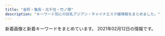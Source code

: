 ```yaml
---
title: "金町・亀有・北千住・竹ノ塚"
description: "キーワード別にの巨乳アジアン・チャイナエステ嬢情報をまとめました。"
---
```


新着画像と新着キーワードをまとめています。
2021年02月12日の情報です。

<DmmAffiliateIns />
<KeywordTable
  shops={
    [
    {
        "keywords": {},
        "url": "http://kenkounoie-umejima.este88.com/",
        "name": "\u5065\u5eb7\u306e\u5bb6",
        "img_links": [
            "http://kenkounoie-umejima.este88.com/i/sp02.jpg",
            "http://kenkounoie-umejima.este88.com/images/img3.jpg",
            "http://kenkounoie-umejima.este88.com/gals/ai1.jpg",
            "http://kenkounoie-umejima.este88.com/gals/mimi1.jpg",
            "http://kenkounoie-umejima.este88.com/gals/emi1.jpg",
            "http://kenkounoie-umejima.este88.com/images/acc4.jpg",
            "http://kenkounoie-umejima.este88.com/images/img4.jpg",
            "http://kenkounoie-umejima.este88.com/images/acc5.jpg",
            "http://kenkounoie-umejima.este88.com/images/acc2.jpg",
            "http://kenkounoie-umejima.este88.com/gals/rika1.jpg",
            "http://kenkounoie-umejima.este88.com/images/img2.jpg",
            "http://kenkounoie-umejima.este88.com/images/qr.jpg",
            "http://kenkounoie-umejima.este88.com/images/img1.jpg",
            "http://kenkounoie-umejima.este88.com/images/info.png",
            "http://kenkounoie-umejima.este88.com/images/acc1.jpg",
            "http://kenkounoie-umejima.este88.com/gals/akane1.jpg",
            "http://kenkounoie-umejima.este88.com/gals/kiki1.jpg",
            "http://kenkounoie-umejima.este88.com/images/acc3.jpg",
            "http://kenkounoie-umejima.este88.com/gals/risa1.jpg"
        ],
        "station": "\u6885\u5cf6\u99c5"
    },
    {
        "name": "\u604b\u4eba\u697d\u5712",
        "keywords": {
            "87": 2,
            "E": 2,
            "D": 3,
            "89": 1,
            "86": 2
        },
        "station": "JR\u4e80\u6709\u99c5\u5357\u53e3",
        "url": "http://koi.rankuens.com/",
        "img_links": [
            "http://koi.rankuens.com/css/left.jpg",
            "http://koi.rankuens.com/css/nav/nav01.jpg",
            "http://koi.rankuens.com/css/staff/staff09.jpg",
            "http://koi.rankuens.com/css/nav/nav05.jpg",
            "http://koi.rankuens.com/css/top-001.jpg",
            "http://koi.rankuens.com/css/nav/nav03.jpg",
            "http://koi.rankuens.com/css/nav/nav06.jpg",
            "http://koi.rankuens.com/css/staff/staff0005-b.jpg",
            "http://koi.rankuens.com/css/staff/staff10.jpg",
            "http://koi.rankuens.com/css/nav/nav04.jpg",
            "http://koi.rankuens.com/css/top005.jpg",
            "http://koi.rankuens.com/css/staff/staff08.jpg",
            "http://koi.rankuens.com/css/right.jpg",
            "http://koi.rankuens.com/css/top004.jpg",
            "http://koi.rankuens.com/css/head03.jpg",
            "http://koi.rankuens.com/css/staff/staff0005.jpg",
            "http://koi.rankuens.com/css/nav/nav02.jpg",
            "http://koi.rankuens.com/css/staff/staff0006.jpg"
        ]
    },
    {
        "keywords": {
            "D": 20,
            "86": 32,
            "C": 2
        },
        "url": "http://massage-esthe.red/",
        "img_links": [
            "http://massage-esthe.red/images/an_3_01.jpg",
            "http://massage-esthe.red/images/slider/slide1.png",
            "http://massage-esthe.red/images/staff_images/sta4.jpg",
            "http://massage-esthe.red/images/r4.jpg",
            "http://massage-esthe.red/images/an_4_02.jpg",
            "http://massage-esthe.red/images/fbb.jpg",
            "http://massage-esthe.red/images/an_6_01.jpg",
            "http://massage-esthe.red/images/line.jpg",
            "http://massage-esthe.red/images/staff_images/st4.jpg",
            "http://massage-esthe.red/images/staff_images/sta6.jpg",
            "http://massage-esthe.red/images/slider/slide2s.png",
            "http://massage-esthe.red/images/an_6_02.jpg",
            "http://massage-esthe.red/images/slider/slide4s.png",
            "http://massage-esthe.red/images/staff_images/st2.jpg",
            "http://massage-esthe.red/images/slider/slide5.png",
            "http://massage-esthe.red/images/r5.jpg",
            "http://massage-esthe.red/images/staff_images/sl.png",
            "http://massage-esthe.red/images/staff_images/sta7.jpg",
            "http://massage-esthe.red/images/staff_images/sta3.jpg",
            "http://massage-esthe.red/images/staff_images/sta2.jpg",
            "http://massage-esthe.red/images/slider/slide3s.png",
            "http://massage-esthe.red/images/an_4_01.jpg",
            "http://massage-esthe.red/images/staff_images/st6.jpg",
            "http://massage-esthe.red/images/staff_images/sta9.jpg",
            "http://massage-esthe.red/images/slider/slide1s.png",
            "http://massage-esthe.red/images/slider/slide5s.png",
            "http://massage-esthe.red/images/an_1_02.jpg",
            "http://massage-esthe.red/images/slider/slide3.png",
            "http://massage-esthe.red/images/slider/slide4.png",
            "http://massage-esthe.red/images/staff_images/st3.jpg",
            "http://massage-esthe.red/images/staff_images/st7.jpg",
            "http://massage-esthe.red/images/an_1_01.jpg",
            "http://massage-esthe.red/images/r7.jpg",
            "http://massage-esthe.red/images/an_5_02.jpg",
            "http://massage-esthe.red/images/line1.jpg",
            "http://massage-esthe.red/images/r3.jpg",
            "http://massage-esthe.red/images/staff_images/st1.jpg",
            "http://massage-esthe.red/images/e.jpg",
            "http://massage-esthe.red/images/index-2.jpg",
            "http://massage-esthe.red/images/r6.jpg",
            "http://massage-esthe.red/images/staff_images/st5.jpg",
            "http://massage-esthe.red/images/staff_images/st9.jpg",
            "http://massage-esthe.red/images/r2.jpg",
            "http://massage-esthe.red/images/an_2_02.jpg",
            "http://massage-esthe.red/images/qr.jpg",
            "http://massage-esthe.red/images/staff_images/sta5.jpg",
            "http://massage-esthe.red/images/index-1.jpg",
            "http://massage-esthe.red/images/an_2_01.jpg",
            "http://massage-esthe.red/images/no.png",
            "http://massage-esthe.red/images/an_3_02.jpg",
            "http://massage-esthe.red/images/staff_images/sta1.jpg",
            "http://massage-esthe.red/images/slider/slide2.png",
            "http://massage-esthe.red/images/an_5_01.jpg"
        ],
        "station": "JR\u4e80\u6709\u99c5\u5317\u53e3",
        "name": "BODY RESORT"
    },
    {
        "img_links": [
            "http://iris.este.work/head.jpg",
            "http://iris.este.work/sys2.jpg",
            "http://iris.este.work/2/uploadimg/1610606666.jpg",
            "http://iris.este.work/2/uploadimg/1597642441.jpeg",
            "http://iris.este.work/2/uploadimg/1597806778.jpg",
            "http://iris.este.work/2/uploadimg/1587527299.jpg",
            "http://iris.este.work/sys1.jpg",
            "http://iris.este.work/2/uploadimg/1610606533.jpg",
            "http://iris.este.work/int1.png",
            "http://iris.este.work/news.jpg",
            "http://iris.este.work/s1.png",
            "http://iris.este.work/staff_t.jpg",
            "http://iris.este.work/2/uploadimg/1587527512.jpg",
            "http://iris.este.work/2/uploadimg/1591787978.jpg",
            "http://iris.este.work/2/uploadimg/1607661251.jpg",
            "http://iris.este.work/2/uploadimg/1604372331.jpg"
        ],
        "name": "IRIS \uff5e\u30a2\u30a4\u30ea\u30b9\uff5e",
        "url": "http://iris.este.work/",
        "station": "JR\u5317\u5343\u4f4f\u99c5\u6771\u53e3",
        "keywords": {
            "90": 1,
            "85": 3,
            "E": 2,
            "83": 1,
            "C": 1,
            "87": 1,
            "D": 4,
            "86": 3
        }
    },
    {
        "keywords": {
            "C": 12
        },
        "img_links": [
            "http://takamaru.xyz/static/picture/baner.jpg",
            "http://takamaru.xyz/static/picture/tite-staff1.jpg",
            "http://takamaru.xyz/static/picture/photo02.jpg",
            "http://takamaru.xyz/static/picture/baner2.jpg",
            "http://takamaru.xyz/uploads/201219/1-201219155A2393.jpg",
            "http://takamaru.xyz/static/picture/news-tit.png",
            "http://takamaru.xyz/uploads/200717/1-200GFZ05BS.jpg",
            "http://takamaru.xyz/static/picture/mobile.png",
            "http://takamaru.xyz/uploads/201007/1-20100G45100148.jpg",
            "http://takamaru.xyz/static/picture/top.jpg",
            "http://takamaru.xyz/static/picture/photo03.jpg",
            "http://takamaru.xyz/static/picture/photo04.jpg",
            "http://takamaru.xyz/uploads/201009/1-201009125049594.jpg",
            "http://takamaru.xyz/static/picture/top2.png",
            "http://takamaru.xyz/static/picture/news-tit1.jpg",
            "http://takamaru.xyz/uploads/201203/1-201203134202395.jpg",
            "http://takamaru.xyz/uploads/200717/1-200GFUI0L0.jpg",
            "http://takamaru.xyz/static/picture/photo01.jpg",
            "http://takamaru.xyz/static/picture/tite-staff.jpg"
        ],
        "url": "http://takamaru.xyz/",
        "name": "\u30b9\u30a4\u30fc\u30c8\u30cf\u30fc\u30c8",
        "station": "JR\u91d1\u753a\u99c5\u5317\u53e3"
    },
    {
        "station": "\u7dbe\u702c\u99c5\u6771\u53e3",
        "name": "\u82b1\u306e\u604b",
        "keywords": {
            "86": 455,
            "87": 245,
            "D": 700,
            "83": 280,
            "88": 70,
            "C": 601,
            "82": 105,
            "E": 210,
            "85": 315
        },
        "img_links": [
            "http://bananokoi.ies.bz/photos/sites/53/2020/03/2020031706295336.jpg",
            "http://bananokoi.ies.bz/photos/sites/53/2020/06/2020063005375274.jpg",
            "http://bananokoi.ies.bz/photos/sites/53/2020/02/2020021601411955.jpg",
            "http://bananokoi.ies.bz/photos/sites/53/2020/01/2020011802175533.jpg",
            "http://bananokoi.ies.bz/images/end.jpg",
            "http://bananokoi.ies.bz/photos/sites/53/2019/08/2019082409223122.jpg",
            "http://bananokoi.ies.bz/photos/sites/53/2019/11/2019112805050353.jpg",
            "http://bananokoi.ies.bz/images/news_bj1.png",
            "http://bananokoi.ies.bz/photos/sites/53/2021/01/2021011905294561.jpg",
            "http://bananokoi.ies.bz/photos/sites/53/2019/10/2019100807095912.jpg",
            "http://bananokoi.ies.bz/photos/sites/53/2020/12/2020121503311780.jpg",
            "http://bananokoi.ies.bz/photos/sites/53/2020/08/202008300527126.jpg",
            "http://bananokoi.ies.bz/photos/sites/53/2020/02/202002210532112.jpg",
            "http://bananokoi.ies.bz/photos/sites/53/2020/02/2020020108400986.jpg",
            "http://bananokoi.ies.bz/images/s3.jpg",
            "http://bananokoi.ies.bz/photos/sites/53/2020/01/2020010303301377.jpg",
            "http://bananokoi.ies.bz/photos/sites/53/2020/01/2020012905580453.jpg",
            "http://bananokoi.ies.bz/photos/sites/53/2020/12/2020122306264975.jpg",
            "http://bananokoi.ies.bz/photos/sites/53/2020/11/2020111505532746.jpg",
            "http://bananokoi.ies.bz/photos/sites/53/2019/12/2019120604141324.jpg",
            "http://bananokoi.a6.reraku.work/upload/sites/53/2021/02/2021020705035989.jpg",
            "http://bananokoi.ies.bz/photos/sites/53/2019/11/201911280504516.jpg",
            "http://bananokoi.ies.bz/photos/sites/53/2020/06/2020061703534053.jpg",
            "http://bananokoi.ies.bz/photos/sites/53/2020/01/2020010303302126.jpg",
            "http://bananokoi.ies.bz/photos/sites/53/2021/02/2021020705035989.jpg",
            "http://bananokoi.ies.bz/photos/sites/53/2020/03/2020032705040960.jpg",
            "http://bananokoi.ies.bz/photos/sites/53/2019/08/2019082205504462.jpg",
            "http://bananokoi.ies.bz/photos/sites/53/2020/02/2020020204205679.jpg",
            "http://bananokoi.ies.bz/photos/sites/53/2019/11/2019112509562424.jpg",
            "http://bananokoi.ies.bz/photos/sites/53/2019/09/2019093008164995.jpg",
            "http://bananokoi.ies.bz/photos/sites/53/2020/02/2020022204462823.jpg",
            "http://bananokoi.ies.bz/photos/sites/53/2020/11/2020110503264562.jpg",
            "http://bananokoi.ies.bz/photos/sites/53/2020/11/202011280901218.jpg",
            "http://bananokoi.ies.bz/photos/sites/53/2021/01/2021010706341642.jpg",
            "http://bananokoi.ies.bz/photos/sites/53/2020/10/2020101906190427.jpg",
            "http://bananokoi.ies.bz/photos/sites/53/2021/01/2021010905422788.jpg",
            "http://bananokoi.ies.bz/photos/sites/53/2020/07/2020072004552537.jpg",
            "http://bananokoi.ies.bz/photos/sites/53/2020/12/2020121106361635.jpg",
            "http://bananokoi.ies.bz/photos/sites/53/2020/11/2020110807293666.jpg",
            "http://bananokoi.ies.bz/photos/sites/53/2020/08/2020081801004276.jpg",
            "http://bananokoi.ies.bz/photos/sites/53/2019/12/2019120604135958.jpg",
            "http://bananokoi.ies.bz/photos/sites/53/2020/02/2020021601411832.jpg",
            "http://bananokoi.ies.bz/photos/sites/53/2020/10/2020101705493891.jpg",
            "http://bananokoi.ies.bz/photos/sites/53/2021/01/2021011602200137.jpg",
            "http://bananokoi.ies.bz/photos/sites/53/2019/11/2019111506470991.jpg",
            "http://bananokoi.ies.bz/photos/sites/53/2019/10/2019100807095937.jpg",
            "http://bananokoi.ies.bz/photos/sites/53/2019/09/2019091001154919.jpg",
            "http://bananokoi.ies.bz/images/s_staff.png",
            "http://bananokoi.ies.bz/photos/sites/53/2020/03/2020031706294445.jpg",
            "http://bananokoi.ies.bz/images/s_news.png",
            "http://bananokoi.ies.bz/images/top.jpg",
            "http://bananokoi.ies.bz/photos/sites/53/2019/11/2019112509563092.jpg",
            "http://bananokoi.ies.bz/photos/sites/53/2019/10/201910100356119.jpg",
            "http://bananokoi.ies.bz/images/news_bj3.png",
            "http://bananokoi.ies.bz/images/mobile.jpg",
            "http://bananokoi.ies.bz/photos/sites/53/2020/01/2020010804073793.jpg",
            "http://bananokoi.ies.bz/photos/sites/53/2020/01/2020012905575764.jpg",
            "http://bananokoi.ies.bz/photos/sites/53/2020/12/2020120601271370.jpg",
            "http://bananokoi.ies.bz/photos/sites/53/2020/02/2020020108400481.jpg",
            "http://bananokoi.ies.bz/photos/sites/53/2019/08/2019082408250582.jpg",
            "http://bananokoi.ies.bz/photos/sites/53/2020/01/2020011802175754.jpg",
            "http://bananokoi.ies.bz/photos/sites/53/2020/01/2020010804074123.jpg",
            "http://bananokoi.ies.bz/photos/sites/53/2019/10/2019101907391084.jpg",
            "http://bananokoi.ies.bz/photos/sites/53/2019/09/2019093008164370.jpg",
            "http://bananokoi.ies.bz/photos/sites/53/2019/11/2019112805045756.jpg",
            "http://bananokoi.ies.bz/photos/sites/53/2019/12/2019120604140617.jpg",
            "http://bananokoi.ies.bz/photos/sites/53/2020/09/2020091405284352.jpg"
        ],
        "url": "http://bananokoi.ies.bz/"
    },
    {
        "url": "http://kungangm.jimdo.com/",
        "img_links": [
            "https://image.jimcdn.com/app/cms/image/transf/none/path/s491738307dab8ed0/image/i5806f8c0fbbca598/version/1417614009/image.jpg",
            "https://image.jimcdn.com/app/cms/image/transf/dimension=1080x1024:format=jpg/path/s491738307dab8ed0/image/i0ab0a1b77accb1c7/version/1613112147/image.jpg",
            "https://image.jimcdn.com/app/cms/image/transf/dimension=1080x1024:format=jpg/path/s491738307dab8ed0/image/ie54739bfe4411825/version/1611138624/image.jpg",
            "https://image.jimcdn.com/app/cms/image/transf/none/path/s491738307dab8ed0/image/iba7a970dbc047ea1/version/1613136060/image.jpg"
        ],
        "keywords": {},
        "station": "\u5800\u5207\u83d6\u84b2\u5712\u99c5",
        "name": "\u541b\u5b89"
    },
    {
        "keywords": {
            "87": 44,
            "G": 22,
            "85": 22,
            "88": 66,
            "89": 44,
            "83": 22,
            "F": 22,
            "E": 88,
            "92": 22,
            "86": 44,
            "H": 22,
            "D": 116
        },
        "url": "https://bright.xyz.mn/",
        "img_links": [
            "https://bright.xyz.mn/photos/sites/10/2020/02/2020022201512493.jpg",
            "https://bright.xyz.mn/photos/sites/10/2020/11/2020112603202174.jpg",
            "https://bright.xyz.mn/images/top.png",
            "https://bright.xyz.mn/photos/sites/10/2020/11/2020110507362248.jpg",
            "https://bright.xyz.mn/photos/sites/10/2020/07/202007261153576.jpg",
            "https://bright.xyz.mn/images/staff_bj3.jpg",
            "https://bright.xyz.mn/images/2.jpg",
            "https://bright.xyz.mn/photos/sites/10/2021/02/2021020306534154.jpg",
            "https://bright.xyz.mn/photos/sites/10/2021/02/2021020809400871.jpg",
            "https://bright.xyz.mn/images/s_pick.png",
            "https://bright.xyz.mn/images/news_bj3.jpg",
            "https://bright.xyz.mn/images/mobile.jpg",
            "https://bright.xyz.mn/photos/sites/10/2020/11/2020112603202074-308x411.jpg",
            "https://bright.xyz.mn/photos/sites/10/2020/08/2020081003373252.jpg",
            "https://bright.xyz.mn/photos/sites/10/2020/02/2020022201512671.jpg",
            "https://bright.xyz.mn/photos/sites/10/2020/11/2020111606393626.jpg",
            "https://bright.xyz.mn/photos/sites/10/2021/02/2021020306534154-308x411.jpg",
            "https://bright.xyz.mn/images/s_news.jpg",
            "https://bright.xyz.mn/images/line.png",
            "https://bright.xyz.mn/images/1.jpg",
            "https://bright.xyz.mn/photos/sites/10/2020/07/2020072612030016.jpg",
            "https://bright.xyz.mn/photos/sites/10/2020/07/2020072611535558.jpg",
            "https://bright.xyz.mn/photos/sites/10/2020/11/2020112603202074.jpg",
            "https://bright.xyz.mn/images/end.png",
            "https://bright.xyz.mn/photos/sites/10/2020/02/2020022201512635.jpg",
            "https://bright.xyz.mn/photos/sites/10/2020/08/2020081003373131.jpg",
            "https://bright.xyz.mn/images/new.jpg",
            "https://bright.xyz.mn/photos/sites/10/2020/10/2020100804253425.jpg",
            "https://bright.xyz.mn/photos/sites/10/2020/08/2020081003373131-308x411.jpg",
            "https://bright.xyz.mn/images/s_link.jpg",
            "https://bright.xyz.mn/images/s_face.jpg",
            "https://bright.xyz.mn/images/s_therapist.jpg"
        ],
        "name": "Plaisir\u30fb\u30d7\u30ec\u30b8\u30fc\u30eb",
        "station": "JR\u4e80\u6709\u99c5\u5357\u53e3"
    },
    {
        "url": "http://lucky.weblog.tc/",
        "station": "\u7dbe\u702c\u99c5\u6771\u53e3",
        "keywords": {
            "89": 2,
            "90": 5,
            "92": 3,
            "84": 4,
            "83": 4,
            "C": 8,
            "86": 2,
            "D": 4,
            "87": 4
        },
        "name": "LUCKY",
        "img_links": [
            "http://lucky.weblog.tc/2/uploadimg/1610781080.jpeg",
            "http://lucky.weblog.tc/2/uploadimg/1591253175.jpg",
            "http://lucky.weblog.tc/icon2.png",
            "http://lucky.weblog.tc/2/uploadimg/1600148455.jpeg",
            "http://lucky.weblog.tc/2/uploadimg/1591252992.jpg",
            "http://lucky.weblog.tc/2/uploadimg/1591886701.jpg",
            "http://lucky.weblog.tc/2/uploadimg/1597854926.jpeg",
            "http://lucky.weblog.tc/2/uploadimg/1613027456.jpeg",
            "http://lucky.weblog.tc/2/uploadimg/1591253020.jpg",
            "http://lucky.weblog.tc/2/uploadimg/1591886646.jpg",
            "http://lucky.weblog.tc/loader.png"
        ]
    },
    {
        "keywords": {},
        "name": "heart Peace \uff5e\u30cf\u30fc\u30c8\u30d4\u30fc\u30b9\uff5e",
        "station": "\u7dbe\u702c\u99c5",
        "url": "https://heart-peace.business.site/",
        "img_links": []
    },
    {
        "name": "Lux\u30fb\u30e9\u30c3\u30af\u30b9",
        "url": "https://lux.abnavi.info/",
        "img_links": [
            "https://lux.abnavi.info/photos/sites/13/2020/12/2020121219412237.jpg",
            "https://lux.abnavi.info/images/s_staff.png",
            "https://lux.abnavi.info/images/nbj1.png",
            "https://lux.abnavi.info/photos/sites/13/2020/12/2020121219411715.jpg",
            "https://lux.abnavi.info/images/nbj3.jpg",
            "https://lux.abnavi.info/photos/sites/13/2020/12/2020121219411956.jpg",
            "https://lux.abnavi.info/images/room4.jpg",
            "https://lux.abnavi.info/images/s_pick.jpg",
            "https://lux.abnavi.info/images/mobile.png",
            "https://lux.abnavi.info/images/s_news.png",
            "https://lux.abnavi.info/photos/sites/13/2020/12/2020121219412144.jpg",
            "http://komajo2.a1.ies.bz/upload/sites/13/2020/12/2020121219411983.jpg",
            "https://lux.abnavi.info/images/s_link.png",
            "https://lux.abnavi.info/images/acc5.jpg",
            "https://lux.abnavi.info/images/room1.jpg",
            "http://komajo2.a1.ies.bz/upload/sites/13/2021/02/2021020819130189.jpg",
            "https://lux.abnavi.info/images/acc6.jpg",
            "https://lux.abnavi.info/photos/sites/13/2020/12/2020121219411983.jpg",
            "https://lux.abnavi.info/images/info.jpg",
            "https://lux.abnavi.info/images/acc2.jpg",
            "https://lux.abnavi.info/images/top.png",
            "https://lux.abnavi.info/images/acc1.jpg",
            "https://lux.abnavi.info/images/room2.jpg",
            "https://lux.abnavi.info/images/acc3.jpg",
            "https://lux.abnavi.info/images/acc4.jpg",
            "https://lux.abnavi.info/images/room3.jpg",
            "https://lux.abnavi.info/photos/sites/13/2021/02/2021020819130189.jpg",
            "http://komajo2.a1.ies.bz/upload/sites/13/2020/12/2020121219412237.jpg"
        ],
        "station": "JR\u4e80\u6709\u99c5\u5357\u53e3",
        "keywords": {
            "C": 14,
            "87": 1,
            "E": 2,
            "D": 3,
            "85": 2,
            "G": 1,
            "88": 2,
            "84": 1
        }
    },
    {
        "keywords": {},
        "name": "\u5fc3",
        "url": "http://sumirety.xyz/",
        "station": "\u6885\u5cf6\u99c5",
        "img_links": []
    },
    {
        "station": "\u7af9\u30ce\u585a\u99c5\u897f\u53e3",
        "keywords": {
            "86": 1,
            "C": 9,
            "88": 1,
            "D": 3
        },
        "url": "http://bientid.xyz/",
        "name": "\u521d\u604b",
        "img_links": [
            "http://bientid.xyz/webstyle/sp_ico04.png",
            "http://bientid.xyz/uploads/210203/1-21020315120VF.jpg",
            "http://bientid.xyz/uploads/allimg/200513/1-2005131R509.jpg",
            "http://bientid.xyz/uploads/allimg/210126/1-210126150H2237.jpg",
            "http://bientid.xyz/webstyle/end.png",
            "http://bientid.xyz/webstyle/sp_ico03.png",
            "http://bientid.xyz/uploads/210126/1-210126150T3c8.jpg",
            "http://bientid.xyz/webstyle/sp_header.png",
            "http://bientid.xyz/webstyle/sp_ico06.png",
            "http://bientid.xyz/uploads/allimg/210126/1-210126140942300.png",
            "http://bientid.xyz/uploads/allimg/210126/1-210126150A4T4.jpg",
            "http://bientid.xyz/uploads/allimg/210126/1-210126150FEB.jpg",
            "http://bientid.xyz/webstyle/sp_ico01.png",
            "http://bientid.xyz/uploads/allimg/210126/1-210126150KC30.jpg",
            "http://bientid.xyz/uploads/allimg/210104/1-210104143G2.jpg",
            "http://bientid.xyz/webstyle/sp_ico02.png",
            "http://bientid.xyz/uploads/allimg/200704/1-200F41K637.jpg",
            "http://bientid.xyz/webstyle/info.jpg",
            "http://bientid.xyz/webstyle/sp_ico05.png",
            "http://bientid.xyz/uploads/210203/1-210203151151H2.jpg",
            "http://bientid.xyz/uploads/210203/1-210203151134C5.jpg"
        ]
    },
    {
        "station": "JR\u91d1\u753a\u99c5\u5317\u53e3",
        "name": "Spring \uff5e\u30b9\u30d7\u30ea\u30f3\u30b0\uff5e",
        "img_links": [
            "http://spring.est888.com/css/staff/staff13.png",
            "http://spring.est888.com/css/staff/staff004-b.png",
            "http://spring.est888.com/css/staff/staff13-a.png",
            "http://spring.est888.com/css/staff/staff010-a.png",
            "http://spring.est888.com/css/nav/nav-001.png",
            "http://spring.est888.com/css/staff/staff004.png",
            "http://spring.est888.com/css/staff/staff001-b.png",
            "http://spring.est888.com/css/staff/staff0005-b.png",
            "http://spring.est888.com/css/staff/staff16-b.png",
            "http://spring.est888.com/css/staff/staff11-a.png",
            "http://spring.est888.com/css/staff/staff14-a.png",
            "http://spring.est888.com/css/staff/staff0010-b.png",
            "http://spring.est888.com/css/staff/staff012.png",
            "http://spring.est888.com/css/top001.png",
            "http://spring.est888.com/css/staff/staff0005-a.png",
            "http://spring.est888.com/css/staff/staff001.png",
            "http://spring.est888.com/css/nav/nav-003.png",
            "http://spring.est888.com/css/staff/staff14-b.png",
            "http://spring.est888.com/css/staff/staff004-a.png",
            "http://spring.est888.com/css/staff/staff0005.png",
            "http://spring.est888.com/css/top0000000003.jpg",
            "http://spring.est888.com/css/staff/staff11.png",
            "http://spring.est888.com/css/staff/staff012-b.png",
            "http://spring.est888.com/css/staff/staff16-a.png",
            "http://spring.est888.com/css/tel.png",
            "http://spring.est888.com/css/nav/nav-006.png",
            "http://spring.est888.com/css/staff/staff010.png",
            "http://spring.est888.com/css/staff/staff17.png",
            "http://spring.est888.com/css/staff/staff11-b.png",
            "http://spring.est888.com/css/nav/nav-005.png",
            "http://spring.est888.com/css/nav/nav-004.png",
            "http://spring.est888.com/css/staff/staff14.png",
            "http://spring.est888.com/css/staff/staff17-a.png",
            "http://spring.est888.com/css/nav/nav-002.png",
            "http://spring.est888.com/css/staff/staff012-a.png",
            "http://spring.est888.com/css/staff/staff16.png",
            "http://spring.est888.com/css/staff/staff17-b.png",
            "http://spring.est888.com/css/staff/staff001-a.png"
        ],
        "url": "http://spring.est888.com/",
        "keywords": {
            "90": 5,
            "84": 1,
            "E": 1,
            "D": 3,
            "C": 3,
            "89": 1,
            "91": 1,
            "85": 2
        }
    },
    {
        "name": "\u5922\u306e\u5bb6",
        "station": "\u7af9\u30ce\u585a\u99c5\u6771\u53e3",
        "img_links": [
            "http://kokoroan.jps.cm/images/room4.jpg",
            "http://kokoroan.jps.cm/images/room1.jpg",
            "http://kokoroan.jps.cm/images/girl-z1.jpg",
            "http://kokoroan.jps.cm/images/mobile.jpg",
            "http://kokoroan.jps.cm/images/room2.jpg",
            "http://kokoroan.jps.cm/images/room3.jpg",
            "http://kokoroan.jps.cm/photos/sites/31/2020/08/2020082513400117.jpg",
            "http://kokoroan.jps.cm/images/mobile2.jpg",
            "http://kokoroan.jps.cm/images/ser4.jpg",
            "http://kokoroan.jps.cm/photos/sites/31/2020/10/2020100113045422.jpg",
            "http://kokoroan.jps.cm/images/top.jpg",
            "http://kokoroan.jps.cm/images/ser2.jpg",
            "http://kokoroan.jps.cm/images/staff_line.jpg",
            "http://kokoroan.jps.cm/photos/sites/31/2019/02/2019021213081728.jpg",
            "http://kokoroan.jps.cm/images/ser3.jpg",
            "http://kokoroan.jps.cm/images/ser1.jpg",
            "http://kokoroan.jps.cm/images/service_line.jpg",
            "http://kokoroan.jps.cm/photos/sites/31/2019/06/2019060614301966.jpg",
            "http://kokoroan.jps.cm/images/end.jpg",
            "http://kokoroan.jps.cm/images/girl-z2.jpg",
            "http://kokoroan.jps.cm/images/ser5.jpg",
            "http://kokoroan.jps.cm/images/bj3.jpg"
        ],
        "keywords": {
            "C": 13,
            "86": 2,
            "D": 2,
            "83": 1,
            "84": 1
        },
        "url": "http://kokoroan.jps.cm/"
    },
    {
        "url": "http://spring02.est888.com/",
        "img_links": [
            "http://spring02.est888.com/css/staff/staff11.png",
            "http://spring02.est888.com/css/nav/nav-006.png",
            "http://spring02.est888.com/css/staff/staff03.png",
            "http://spring02.est888.com/css/top02-left.png",
            "http://spring02.est888.com/css/staff/staff09-a.png",
            "http://spring02.est888.com/css/staff/staff12.png",
            "http://spring02.est888.com/css/staff/staff008-b.png",
            "http://spring02.est888.com/css/staff/staff01-a.png",
            "http://spring02.est888.com/css/staff/staff09.png",
            "http://spring02.est888.com/css/staff/staff11-a.png",
            "http://spring02.est888.com/css/tel.png",
            "http://spring02.est888.com/css/staff/staff01-b.png",
            "http://spring02.est888.com/css/staff/staff003-b.png",
            "http://spring02.est888.com/css/staff/staff005-a.png",
            "http://spring02.est888.com/css/staff/staff005-b.png",
            "http://spring02.est888.com/css/staff/staff03-a.png",
            "http://spring02.est888.com/css/staff/staff010-b.png",
            "http://spring02.est888.com/css/staff/staff12-b.png",
            "http://spring02.est888.com/css/staff/staff09-b.png",
            "http://spring02.est888.com/css/staff/staff04-a.png",
            "http://spring02.est888.com/css/staff/staff11-b.png",
            "http://spring02.est888.com/css/staff/staff010-a.png",
            "http://spring02.est888.com/css/top04.png",
            "http://spring02.est888.com/css/staff/staff04-b.png",
            "http://spring02.est888.com/css/top01.png",
            "http://spring02.est888.com/css/nav/nav-003.png",
            "http://spring02.est888.com/css/staff/staff01.png",
            "http://spring02.est888.com/css/staff/staff005.png",
            "http://spring02.est888.com/css/staff/staff010.png",
            "http://spring02.est888.com/css/osusume01.png",
            "http://spring02.est888.com/css/nav/nav-005.png",
            "http://spring02.est888.com/css/staff/staff0008.png",
            "http://spring02.est888.com/css/top003.png",
            "http://spring02.est888.com/css/nav/nav-004.png",
            "http://spring02.est888.com/css/nav/nav-002.png",
            "http://spring02.est888.com/css/staff/staff12-a.png",
            "http://spring02.est888.com/css/staff/staff04.png",
            "http://spring02.est888.com/css/nav/nav-001.png"
        ],
        "name": "Spring-\u30b9\u30d7\u30ea\u30f3\u30b0-",
        "station": "\u7dbe\u702c\u99c5\u897f\u53e3",
        "keywords": {
            "E": 2,
            "91": 1,
            "85": 3,
            "84": 1,
            "G": 1,
            "90": 3,
            "C": 4,
            "89": 1
        }
    },
    {
        "station": "\u7dbe\u702c\u99c5\u6771\u53e3",
        "name": "Angela \u30a2\u30f3\u30b8\u30a7\u30e9",
        "img_links": [
            "http://angela.esjp.xyz/images/pickup_line.png",
            "http://angela.esjp.xyz/images/newsbg.png",
            "http://angela.esjp.xyz/girl/3.jpg",
            "http://angela.esjp.xyz/images/roomimg/photo02.jpg",
            "http://angela.esjp.xyz/girl/6.jpg",
            "http://angela.esjp.xyz/images/nophotos.jpg",
            "http://angela.esjp.xyz/images/staff_bg.png",
            "http://angela.esjp.xyz/girl/2.jpg",
            "http://angela.esjp.xyz/images/roomimg/photo01.jpg",
            "http://angela.esjp.xyz/girl/1.jpg",
            "http://angela.esjp.xyz/images/topbg.jpg",
            "http://angela.esjp.xyz/girl/5.jpg",
            "http://angela.esjp.xyz/images/mobile_bg.png",
            "http://angela.esjp.xyz/girl/4.jpg",
            "http://angela.esjp.xyz/images/tel_footer.png"
        ],
        "keywords": {},
        "url": "http://angela.esjp.xyz/"
    },
    {
        "keywords": {},
        "station": "JR\u5357\u5343\u4f4f\u99c5\u5357\u53e3",
        "name": "Tulip\uff5e\u30c1\u30e5\u30fc\u30ea\u30c3\u30d7",
        "url": "http://www.hi-msg.com/tulip/",
        "img_links": []
    },
    {
        "station": "JR\u91d1\u753a\u99c5\u5317\u53e3",
        "img_links": [
            "http://esthe-massage.pink/sp/images/cg8.jpg",
            "http://esthe-massage.pink/images/cg4.jpg",
            "http://esthe-massage.pink/images/line2.jpg",
            "http://esthe-massage.pink/images/tb.png",
            "http://esthe-massage.pink/sp/images/cg3.jpg",
            "http://esthe-massage.pink/images/cg2.jpg",
            "http://esthe-massage.pink/images/cg1.jpg",
            "http://esthe-massage.pink/images/tb1.png",
            "http://esthe-massage.pink/sp/images/teline.png",
            "http://esthe-massage.pink/images/pick.jpg",
            "http://esthe-massage.pink/sp/images/cg2.jpg",
            "http://esthe-massage.pink/images/aboutus.jpg",
            "http://esthe-massage.pink/images/staff_tit.jpg",
            "http://esthe-massage.pink/images/end3.png",
            "http://esthe-massage.pink/images/news.jpg",
            "http://esthe-massage.pink/images/cg7.jpg",
            "http://esthe-massage.pink/sp/images/cg1.jpg",
            "http://esthe-massage.pink/sp/images/cg4.jpg",
            "http://esthe-massage.pink/images/cg10.jpg",
            "http://esthe-massage.pink/images/cg9.jpg",
            "http://esthe-massage.pink/images/line.jpg",
            "http://esthe-massage.pink/images/cg8.jpg",
            "http://esthe-massage.pink/images/mobile.jpg",
            "http://esthe-massage.pink/sp/images/cg9.jpg",
            "http://esthe-massage.pink/images/compaign.jpg",
            "http://esthe-massage.pink/sp/images/cg10.jpg",
            "http://esthe-massage.pink/images/bb.png",
            "http://esthe-massage.pink/sp/images/top-img01.png",
            "http://esthe-massage.pink/sp/images/cg5.jpg",
            "http://esthe-massage.pink/images/cg6.jpg",
            "http://esthe-massage.pink/sp/images/cg6.jpg",
            "http://esthe-massage.pink/images/newface.jpg",
            "http://esthe-massage.pink/images/cg5.jpg",
            "http://esthe-massage.pink/images/mobile1.jpg",
            "http://esthe-massage.pink/sp/images/tel.png",
            "http://esthe-massage.pink/images/top.png",
            "http://esthe-massage.pink/sp/images/telb.png",
            "http://esthe-massage.pink/images/staff_s.jpg",
            "http://esthe-massage.pink/images/cg3.jpg"
        ],
        "name": "\u96c5",
        "url": "http://esthe-massage.pink/",
        "keywords": {
            "D": 9
        }
    },
    {
        "img_links": [
            "http://ningyo-hime.com/staffPhoto/b20201101082513.jpg",
            "http://ningyo-hime.com/images/mobile.jpg",
            "http://ningyo-hime.com/staffPhoto/s20191003141511.jpg",
            "http://ningyo-hime.com/images/slider1/01.jpg",
            "http://ningyo-hime.com/images/returnBtn.png",
            "http://ningyo-hime.com/staffPhoto/b20200707192550.jpg",
            "http://ningyo-hime.com/staffPhoto/s20201230174356.jpg",
            "http://ningyo-hime.com/staffPhoto/s20200626161755.jpg",
            "http://ningyo-hime.com/images/gallery1.png",
            "http://ningyo-hime.com/staffPhoto/s20201101082513.jpg",
            "http://ningyo-hime.com/staffPhoto/b20200626161755.jpg",
            "http://ningyo-hime.com/js/sliderLine/slide_next.png",
            "http://ningyo-hime.com/staffPhoto/b20201230174356.jpg",
            "http://ningyo-hime.com/staffPhoto/s20200707192550.jpg",
            "http://ningyo-hime.com/staffPhoto/s20200630134438.jpg",
            "http://ningyo-hime.com/staffPhoto/s20201212104914.jpg",
            "http://ningyo-hime.com/js/sliderLine/slide_prev.png",
            "http://ningyo-hime.com/staffPhoto/b20201212112712.jpg",
            "http://ningyo-hime.com/staffPhoto/b20201212104914.jpg",
            "http://ningyo-hime.com/uploadfiles/Image/campaignNingyoHimeCom.jpg",
            "http://ningyo-hime.com/staffPhoto/b20200905132814.jpg",
            "http://ningyo-hime.com/staffPhoto/b20200630134438.jpg",
            "http://ningyo-hime.com/staffPhoto/b20191003141511.jpg",
            "http://ningyo-hime.com/staffPhoto/s20200905132814.jpg",
            "http://ningyo-hime.com/images/slider1/03.jpg",
            "http://ningyo-hime.com/staffPhoto/s20201212112712.jpg"
        ],
        "name": "\u4eba\u9b5a\u59eb",
        "url": "http://ningyo-hime.com/",
        "station": "\u7dbe\u702c\u99c5\u6771\u53e3",
        "keywords": {
            "C": 2,
            "84": 1,
            "D": 5
        }
    },
    {
        "keywords": {
            "89": 1,
            "87": 2,
            "C": 2,
            "D": 1
        },
        "img_links": [
            "http://raku.est888.com/css/tel.png",
            "http://raku.est888.com/css/staff/staff0001-a.png",
            "http://raku.est888.com/css/nav/nav-005.jpg",
            "http://raku.est888.com/css/cam01.jpg",
            "http://raku.est888.com/css/osusume01.jpg",
            "http://raku.est888.com/css/top02-left.png",
            "http://raku.est888.com/css/nav/nav-003.jpg",
            "http://raku.est888.com/css/nav/nav-006.jpg",
            "http://raku.est888.com/css/nav/nav-004.jpg",
            "http://raku.est888.com/css/staff/staff01-a.png",
            "http://raku.est888.com/css/nav/nav-002.jpg",
            "http://raku.est888.com/css/staff/staff002-a.png",
            "http://raku.est888.com/css/nav/nav-001.jpg"
        ],
        "name": "\u697d",
        "station": "JR\u91d1\u753a\u99c5\u5317\u53e3",
        "url": "http://raku.est888.com/"
    },
    {
        "url": "https://anna.iest.info/",
        "name": "\u5b89\u5a1c\u30fb\u30a2\u30f3\u30ca",
        "img_links": [
            "https://anna.iest.info/photos/sites/32/2020/09/2020092310053021.jpg",
            "https://anna.iest.info/photos/sites/32/2021/01/2021012102543828.jpg",
            "https://anna.iest.info/photos/sites/32/2020/09/2020092310180247.jpg",
            "https://anna.iest.info/images/sp_top.jpg",
            "https://anna.iest.info/photos/sites/32/2020/11/2020110204554291.jpg",
            "https://anna.iest.info/photos/sites/32/2020/09/2020092310053060.jpg",
            "https://anna.iest.info/images/room4.jpg",
            "https://anna.iest.info/images/room2.jpg",
            "https://anna.iest.info/photos/sites/32/2020/09/2020092404431618.jpg",
            "https://anna.iest.info/photos/sites/32/2021/01/202101230226466.jpg",
            "https://anna.iest.info/images/09.jpg",
            "https://anna.iest.info/images/top.png",
            "https://anna.iest.info/photos/sites/32/2020/12/2020122407252653.jpg",
            "https://anna.iest.info/images/side_link02.png",
            "https://anna.iest.info/images/05.jpg",
            "https://anna.iest.info/photos/sites/32/2021/01/2021012302265121.jpg",
            "https://anna.iest.info/photos/sites/32/2020/09/2020092310104790.jpg",
            "https://anna.iest.info/photos/sites/32/2020/09/2020092310084345.jpg",
            "https://anna.iest.info/images/side_link03.png",
            "https://anna.iest.info/photos/sites/32/2020/10/2020102309073277.jpg",
            "https://anna.iest.info/images/room1.jpg",
            "https://anna.iest.info/photos/sites/32/2020/09/2020092310095442.jpg",
            "https://anna.iest.info/photos/sites/32/2021/01/2021012102544587.jpg",
            "https://anna.iest.info/photos/sites/32/2020/09/2020092310230663.jpg",
            "https://anna.iest.info/images/room3.jpg"
        ],
        "keywords": {
            "88": 23,
            "86": 25,
            "E": 69,
            "87": 92,
            "83": 23,
            "C": 46,
            "D": 94,
            "80": 23,
            "85": 23
        },
        "station": "\u7af9\u30ce\u585a\u99c5\u6771\u53e3"
    },
    {
        "name": "\u9e97",
        "url": "http://urara.tyo.cm/",
        "img_links": [
            "http://urara.tyo.cm/photos/sites/5/2020/09/2020091508111353.jpg",
            "http://urara.tyo.cm/photos/sites/5/2020/07/2020072904152581.jpg",
            "http://urara.tyo.cm/images/link_nav03.png",
            "http://urara.tyo.cm/photos/sites/5/2020/07/2020072904152474.jpg",
            "http://urara.tyo.cm/images/link_nav04.png",
            "http://urara.tyo.cm/images/link_nav01.png",
            "http://urara.tyo.cm/photos/sites/5/2020/07/2020072904152438.jpg",
            "http://urara.tyo.cm/images/pagetop.png",
            "http://urara.tyo.cm/images/tit_info02.png",
            "http://urara.tyo.cm/images/slider02.png",
            "http://urara.tyo.cm/photos/sites/5/2021/02/2021020505374552.jpg",
            "http://urara.tyo.cm/images/bg_infotit.png",
            "http://urara.tyo.cm/images/slider01.png",
            "http://urara.tyo.cm/photos/sites/5/2020/11/2020112706272440.jpg",
            "http://urara.tyo.cm/images/tit_info01.png",
            "http://urara.tyo.cm/images/tit_staff02.png",
            "http://urara.tyo.cm/photos/sites/5/2020/10/2020101305325670.jpg",
            "http://urara.tyo.cm/images/top.png",
            "http://urara.tyo.cm/images/link_nav02.png",
            "http://urara.tyo.cm/images/tit_staff01.png",
            "http://urara.tyo.cm/images/link_nav05.png",
            "http://urara.tyo.cm/photos/sites/5/2020/08/2020082101302071.jpg",
            "http://urara.tyo.cm/images/slider03.png",
            "http://urara.tyo.cm/photos/sites/5/2020/07/2020072904152344.jpg",
            "http://urara.tyo.cm/images/link_nav06.png",
            "http://urara.tyo.cm/images/ico02.png"
        ],
        "station": "JR\u91d1\u753a\u99c5\u5317\u53e3",
        "keywords": {
            "86": 44,
            "D": 99,
            "85": 44,
            "84": 11
        }
    },
    {
        "img_links": [
            "http://www.relax-miyabi.com/img/top-h5R2.jpg",
            "http://www.relax-miyabi.com/img/glo_04_off.jpg",
            "http://www.relax-miyabi.com/img/glo_06_off.jpg",
            "http://www.relax-miyabi.com/img/top-course_off.jpg",
            "http://www.relax-miyabi.com/files/014-03.jpg",
            "http://www.relax-miyabi.com/img/glo_01_off.jpg",
            "http://www.relax-miyabi.com/img/slider/2.jpg",
            "http://www.relax-miyabi.com/img/bnr-01_off.jpg",
            "http://www.relax-miyabi.com/img/glo_03_off.jpg",
            "http://www.relax-miyabi.com/files/019-02.jpg",
            "http://www.relax-miyabi.com/files/019-03.jpg",
            "http://www.relax-miyabi.com/img/icon_tel.png",
            "http://www.relax-miyabi.com/img/top-h5R.jpg",
            "http://www.relax-miyabi.com/img/glo_02_off.jpg",
            "http://www.relax-miyabi.com/img/bnr-02_off.jpg",
            "http://www.relax-miyabi.com/img/slider/3.jpg",
            "http://www.relax-miyabi.com/img/top-course2_off.jpg",
            "http://www.relax-miyabi.com/files/014-02.jpg",
            "http://www.relax-miyabi.com/img/glo_05_off.jpg",
            "http://www.relax-miyabi.com/img/slider/1.jpg",
            "http://www.relax-miyabi.com/img/h4-top.jpg",
            "http://www.relax-miyabi.com/files/019.jpg",
            "http://www.relax-miyabi.com/img/footer-top_off.jpg",
            "http://www.relax-miyabi.com/files/014.jpg"
        ],
        "keywords": {
            "86": 3,
            "88": 3,
            "D": 6
        },
        "url": "http://www.relax-miyabi.com/",
        "name": "\u96c5",
        "station": "\u4e94\u53cd\u91ce\u99c5"
    },
    {
        "name": "\u82b1\u5c4b",
        "keywords": {},
        "station": "JR\u4e80\u6709\u99c5\u5317\u53e3",
        "url": "http://h-rlx.xyz/",
        "img_links": [
            "http://h-rlx.xyz/girl/05.jpg",
            "http://h-rlx.xyz/images/01.jpg",
            "http://h-rlx.xyz/images/index_09.jpg",
            "http://h-rlx.xyz/images/index_19.jpg",
            "http://h-rlx.xyz/girl/00.jpg",
            "http://h-rlx.xyz/girl/013.jpg",
            "http://h-rlx.xyz/girl/09.jpg",
            "http://h-rlx.xyz/girl/08.jpg",
            "http://h-rlx.xyz/girl/015.jpg",
            "http://h-rlx.xyz/images/staff_10.jpg",
            "http://h-rlx.xyz/girl/06.jpg",
            "http://h-rlx.xyz/images/index_21.jpg",
            "http://h-rlx.xyz/images/index_05.jpg",
            "http://h-rlx.xyz/images/index_20.jpg",
            "http://h-rlx.xyz/images/index_18.jpg",
            "http://h-rlx.xyz/girl/012.jpg",
            "http://h-rlx.xyz/girl/04a.jpg",
            "http://h-rlx.xyz/images/index_12.jpg",
            "http://h-rlx.xyz/girl/01a.jpg",
            "http://h-rlx.xyz/girl/07a.jpg",
            "http://h-rlx.xyz/girl/03a.jpg",
            "http://h-rlx.xyz/images/index_07.jpg",
            "http://h-rlx.xyz/images/info.jpg",
            "http://h-rlx.xyz/images/index_01.jpg",
            "http://h-rlx.xyz/girl/012a.jpg",
            "http://h-rlx.xyz/images/index_14.jpg",
            "http://h-rlx.xyz/girl/07.jpg",
            "http://h-rlx.xyz/girl/08a.jpg",
            "http://h-rlx.xyz/girl/03.jpg",
            "http://h-rlx.xyz/girl/011.jpg",
            "http://h-rlx.xyz/girl/02.jpg",
            "http://h-rlx.xyz/girl/09a.jpg",
            "http://h-rlx.xyz/images/index_15.jpg",
            "http://h-rlx.xyz/girl/013a.jpg",
            "http://h-rlx.xyz/images/index_02.jpg",
            "http://h-rlx.xyz/images/index_03.jpg",
            "http://h-rlx.xyz/girl/014.jpg",
            "http://h-rlx.xyz/images/index_26.jpg",
            "http://h-rlx.xyz/images/index_24.jpg",
            "http://h-rlx.xyz/images/rec_10.jpg",
            "http://h-rlx.xyz/images/index_11.jpg",
            "http://h-rlx.xyz/images/index_16.jpg",
            "http://h-rlx.xyz/girl/01.jpg",
            "http://h-rlx.xyz/images/index_23.jpg",
            "http://h-rlx.xyz/images/rec.jpg",
            "http://h-rlx.xyz/girl/010.jpg",
            "http://h-rlx.xyz/images/02.jpg",
            "http://h-rlx.xyz/girl/04.jpg",
            "http://h-rlx.xyz/girl/06a.jpg",
            "http://h-rlx.xyz/images/index_10.jpg",
            "http://h-rlx.xyz/images/index_04.jpg",
            "http://h-rlx.xyz/images/index_06.jpg",
            "http://h-rlx.xyz/images/info_10.jpg",
            "http://h-rlx.xyz/girl/05a.jpg"
        ]
    },
    {
        "keywords": {},
        "name": "\u3055\u304f\u3089",
        "url": "http://www.es-sakura.xyz/",
        "station": "\u6885\u5cf6\u99c5",
        "img_links": [
            "http://www.es-sakura.xyz/uploads/180222/1-1P222152505H4.jpg",
            "http://www.es-sakura.xyz/templets/default/pc/picture/face.png",
            "http://www.es-sakura.xyz/uploads/171031/1-1G0311G4095M.jpg",
            "http://www.es-sakura.xyz/uploads/180903/1-1PZ31G00N60.jpg",
            "http://www.es-sakura.xyz/templets/default/pc/picture/s_staff.png",
            "http://www.es-sakura.xyz/uploads/171031/1-1G0311G505933.jpg",
            "http://www.es-sakura.xyz/uploads/180223/1-1P2231S940503.jpg",
            "http://www.es-sakura.xyz/uploads/180222/1-1P22215242NA.jpg",
            "http://www.es-sakura.xyz/uploads/allimg/180705/1-1PF515001a41.jpg",
            "http://www.es-sakura.xyz/uploads/200522/1-200522132410304.jpg",
            "http://www.es-sakura.xyz/uploads/171031/1-1G0311G344914.jpg",
            "http://www.es-sakura.xyz/uploads/180222/1-1P222152311W5.jpg",
            "http://www.es-sakura.xyz/uploads/200522/1-2005221325354W.jpg",
            "http://www.es-sakura.xyz/uploads/201221/1-201221161331T9.jpg",
            "http://www.es-sakura.xyz/uploads/180223/1-1P2231T1545P.png",
            "http://www.es-sakura.xyz/templets/default/pc/picture/s_news.png",
            "http://www.es-sakura.xyz/uploads/171031/1-1G0311G531445.jpg",
            "http://www.es-sakura.xyz/uploads/180223/1-1P2231T00a38.jpg",
            "http://www.es-sakura.xyz/templets/default/pc/picture/end1.jpg",
            "http://www.es-sakura.xyz/templets/default/pc/picture/staffs.png",
            "http://www.es-sakura.xyz/uploads/200922/1-200922100322149.jpg",
            "http://www.es-sakura.xyz/templets/default/pc/picture/s_pick.png",
            "http://www.es-sakura.xyz/uploads/201029/1-201029155224493.jpg",
            "http://www.es-sakura.xyz/uploads/180222/1-1P222152341c1.jpg",
            "http://www.es-sakura.xyz/uploads/171031/1-1G0311G556445.jpg",
            "http://www.es-sakura.xyz/uploads/210201/1-21020115145M35.jpg"
        ]
    },
    {
        "url": "http://iyasinobara.oks.bz/",
        "keywords": {
            "85": 5,
            "D": 15,
            "C": 16,
            "87": 10,
            "82": 5
        },
        "name": "\u7652\u3057\u306e\u8594\u8587",
        "img_links": [
            "http://iyasinobara.oks.bz/images/s_news.jpg",
            "http://iyasinobara.oks.bz/photos/sites/36/2020/02/2020021401252254.jpg",
            "http://iyasinobara.oks.bz/images/room1.jpg",
            "http://iyasinobara.oks.bz/photos/sites/36/2020/11/2020112101523963.jpg",
            "http://iyasinobara.oks.bz/images/top.jpg",
            "http://iyasinobara.oks.bz/images/s_shedule.jpg",
            "http://iyasinobara.oks.bz/images/mobile.jpg",
            "http://iyasinobara.oks.bz/photos/sites/36/2021/01/2021011808544677.jpg",
            "http://iyasinobara.oks.bz/images/room4.jpg",
            "http://iyasinobara.oks.bz/images/s_staff.jpg",
            "http://iyasinobara.oks.bz/images/room2.jpg",
            "http://iyasinobara.oks.bz/photos/sites/36/2019/12/2019121401184994.jpg",
            "http://iyasinobara.oks.bz/images/room3.jpg"
        ],
        "station": "JR\u91d1\u753a\u99c5\u5317\u53e3"
    },
    {
        "img_links": [
            "http://www.maria0228.com/img/6.jpg",
            "http://www.maria0228.com/img/nana.jpg",
            "http://www.maria0228.com/img/7.jpg",
            "http://www.maria0228.com/img/danni.jpg",
            "http://www.maria0228.com/img/2.jpg",
            "http://www.maria0228.com/img/5.jpg",
            "http://www.maria0228.com/img/1.jpg",
            "http://www.maria0228.com/img/yuri.jpg",
            "http://www.maria0228.com/img/erika.jpg",
            "http://www.maria0228.com/img/aya.jpg",
            "http://www.maria0228.com/img/3.jpg",
            "http://www.maria0228.com/img/ayumi.jpg",
            "http://www.maria0228.com/img/4.jpg",
            "http://www.maria0228.com/img/mina.jpg"
        ],
        "url": "http://www.maria0228.com/",
        "station": "JR\u4e80\u6709\u99c5\u5317\u53e3",
        "keywords": {},
        "name": "\u7652\u3057\u306e\u5bb6"
    },
    {
        "station": "JR\u91d1\u753a\u99c5\u5317\u53e3",
        "keywords": {
            "D": 18,
            "86": 14,
            "88": 4
        },
        "img_links": [
            "http://esthe-aroma.biz/img/cg081.jpg",
            "http://esthe-aroma.biz/img/cg03.jpg",
            "http://esthe-aroma.biz/img/cg09.jpg",
            "http://esthe-aroma.biz/img/cg06.jpg",
            "http://esthe-aroma.biz/img/acct.jpg",
            "http://esthe-aroma.biz/img/syst.jpg",
            "http://esthe-aroma.biz/img/cg07.jpg",
            "http://esthe-aroma.biz/img/fla01.jpg",
            "http://esthe-aroma.biz/img/m02.jpg",
            "http://esthe-aroma.biz/img/fla02.jpg",
            "http://esthe-aroma.biz/img/m03a.jpg",
            "http://esthe-aroma.biz/img/m01a.jpg",
            "http://esthe-aroma.biz/img/cg05.jpg",
            "http://esthe-aroma.biz/img/m05a.jpg",
            "http://esthe-aroma.biz/img/cg01.jpg",
            "http://esthe-aroma.biz/img/tr01.jpg",
            "http://esthe-aroma.biz/img/cg021.jpg",
            "http://esthe-aroma.biz/img/m03.jpg",
            "http://esthe-aroma.biz/img/cg101.jpg",
            "http://esthe-aroma.biz/img/cg10.jpg",
            "http://esthe-aroma.biz/img/m04.jpg",
            "http://esthe-aroma.biz/img/cg08.jpg",
            "http://esthe-aroma.biz/img/m02a.jpg",
            "http://esthe-aroma.biz/img/fla03.jpg",
            "http://esthe-aroma.biz/img/top.jpg",
            "http://esthe-aroma.biz/img/m01.jpg",
            "http://esthe-aroma.biz/img/cg011.jpg",
            "http://esthe-aroma.biz/img/m06.jpg",
            "http://esthe-aroma.biz/img/tr02.jpg",
            "http://esthe-aroma.biz/img/no.png",
            "http://esthe-aroma.biz/img/ff.jpg",
            "http://esthe-aroma.biz/img/m05.jpg",
            "http://esthe-aroma.biz/img/stal.jpg",
            "http://esthe-aroma.biz/img/cg02.jpg"
        ],
        "url": "http://esthe-aroma.biz/",
        "name": "Sakura"
    },
    {
        "station": "JR\u91d1\u753a\u99c5\u5317\u53e3",
        "name": "\u5065\u6b32",
        "keywords": {},
        "img_links": [
            "http://www.kenyoku.work/images/head.jpg",
            "http://www.kenyoku.work/images/s1.png",
            "http://www.kenyoku.work/img/ami1.jpg",
            "http://www.kenyoku.work/img/hana1.jpg",
            "http://www.kenyoku.work/images/int2.png",
            "http://www.kenyoku.work/images/b2.jpg",
            "http://www.kenyoku.work/img/risa1.jpg",
            "http://www.kenyoku.work/images/sys.jpg",
            "http://www.kenyoku.work/images/staff_t.jpg",
            "http://www.kenyoku.work/images/mobile.jpg",
            "http://www.kenyoku.work/images/interior_t.jpg",
            "http://www.kenyoku.work/images/2.jpg",
            "http://www.kenyoku.work/images/info.png",
            "http://www.kenyoku.work/images/1.jpg",
            "http://www.kenyoku.work/images/b1.jpg",
            "http://www.kenyoku.work/images/3.jpg",
            "http://www.kenyoku.work/images/4.jpg",
            "http://www.kenyoku.work/img/miki1.jpg",
            "http://www.kenyoku.work/images/int1.png",
            "http://www.kenyoku.work/images/news.jpg"
        ],
        "url": "http://www.kenyoku.work/"
    },
    {
        "name": "\u7f8e\u5802",
        "img_links": [
            "http://aroma-heal.com/img/paypay.png",
            "http://aroma-heal.com/img/t-a.jpg",
            "http://aroma-heal.com/img/tel.jpg",
            "http://aroma-heal.com/img/sys3.png",
            "http://aroma-heal.com/img/pic.jpg",
            "http://aroma-heal.com/img/sys1.png",
            "http://aroma-heal.com/img/pc.jpg",
            "http://aroma-heal.com/img/sysetc.png",
            "http://aroma-heal.com/img/cam.jpg",
            "http://aroma-heal.com/img/info.jpg",
            "http://aroma-heal.com/img/t-r.jpg",
            "http://aroma-heal.com/img/t-o.jpg",
            "http://aroma-heal.com/staff/yuki/01.jpg",
            "http://aroma-heal.com/img/tit.jpg",
            "http://aroma-heal.com/img/sys4.png",
            "http://aroma-heal.com/img/t-t.jpg",
            "http://aroma-heal.com/staff/mimi/01.jpg",
            "http://aroma-heal.com/img/botton.jpg",
            "http://aroma-heal.com/staff/aoi/01.jpg",
            "http://aroma-heal.com/img/add.jpg",
            "http://aroma-heal.com/img/t-s.jpg",
            "http://aroma-heal.com/img/sys2.png",
            "http://aroma-heal.com/img/adrs.jpg"
        ],
        "url": "http://aroma-heal.com/",
        "keywords": {},
        "station": "JR\u5317\u5343\u4f4f\u99c5\u6771\u53e3"
    },
    {
        "keywords": {
            "86": 3,
            "87": 3
        },
        "img_links": [
            "http://esthe-aroma.xyz/images/link.png",
            "http://esthe-aroma.xyz/images/main-sp.jpg",
            "http://esthe-aroma.xyz/images/staff.png",
            "http://esthe-aroma.xyz/images/acc.jpg",
            "http://esthe-aroma.xyz/images/info.png",
            "http://esthe-aroma.xyz/images/esthe2.jpg",
            "http://esthe-aroma.xyz/images/cg02.jpg",
            "http://esthe-aroma.xyz/images/friend.png",
            "http://esthe-aroma.xyz/images/clear.png",
            "http://esthe-aroma.xyz/images/blog_002.png",
            "http://esthe-aroma.xyz/images/main1.jpg",
            "http://esthe-aroma.xyz/images/home.png",
            "http://esthe-aroma.xyz/images/esthe1.jpg",
            "http://esthe-aroma.xyz/images/header3.png",
            "http://esthe-aroma.xyz/images/esthe3.jpg",
            "http://esthe-aroma.xyz/images/cg01.jpg",
            "http://esthe-aroma.xyz/images/acc1.jpg",
            "http://esthe-aroma.xyz/images/gallery.png",
            "http://esthe-aroma.xyz/images/home_002.png"
        ],
        "url": "http://esthe-aroma.xyz/",
        "name": "\u5927\u5bb6\u65cf",
        "station": "\u7af9\u30ce\u585a\u99c5\u6771\u53e3"
    },
    {
        "name": "\u611b",
        "keywords": {},
        "station": "\u7dbe\u702c\u99c5\u6771\u53e3",
        "img_links": [
            "http://ayase-ai.jpest.net/uploads//sites/33/2020/12/ma01-1.jpg",
            "http://ayase-ai.jpest.net/uploads//sites/33/2020/12/r3-1.png",
            "http://ayase-ai.jpest.net/uploads//sites/33/2020/11/g4.jpg",
            "http://ayase-ai.jpest.net/uploads//sites/33/2020/12/main_bottom-1.png",
            "http://ayase-ai.jpest.net/uploads//sites/33/2020/11/g4-225x300.jpg",
            "http://ayase-ai.jpest.net/uploads//sites/33/2020/12/main_top.png",
            "http://ayase-ai.jpest.net/uploads//sites/33/2020/11/g5.jpg",
            "http://ayase-ai.jpest.net/uploads//sites/33/2020/12/re.jpg",
            "http://ayase-ai.jpest.net/uploads//sites/33/2020/11/g5-225x300.jpg",
            "http://ayase-ai.jpest.net/uploads//sites/33/2020/11/g3-225x300.jpg",
            "http://ayase-ai.jpest.net/uploads//sites/33/2020/12/r2-1.png",
            "http://ayase-ai.jpest.net/uploads//sites/33/2020/12/main_bottom.png",
            "http://ayase-ai.jpest.net/uploads//sites/33/2020/12/r1.png",
            "http://ayase-ai.jpest.net/uploads//sites/33/2020/11/g6-225x300.jpg",
            "http://ayase-ai.jpest.net/uploads//sites/33/2020/12/shishu-2.png",
            "http://ayase-ai.jpest.net/uploads//sites/33/2020/11/g1.jpg",
            "http://ayase-ai.jpest.net/uploads//sites/33/2020/12/mobile-1.jpg",
            "http://ayase-ai.jpest.net/uploads//sites/33/2020/11/g2.jpg",
            "http://ayase-ai.jpest.net/uploads//sites/33/2020/11/g1-225x300.jpg",
            "http://ayase-ai.jpest.net/uploads//sites/33/2020/11/m-top02-1.jpg",
            "http://ayase-ai.jpest.net/uploads//sites/33/2020/11/g2-225x300.jpg",
            "http://ayase-ai.jpest.net/uploads//sites/33/2020/11/g3.jpg",
            "http://ayase-ai.jpest.net/uploads//sites/33/2020/11/g6.jpg",
            "http://ayase-ai.jpest.net/uploads//sites/33/2020/12/r4-1.png",
            "http://ayase-ai.jpest.net/uploads//sites/33/2021/01/g1.jpg",
            "http://ayase-ai.jpest.net/uploads//sites/33/2021/01/g1-225x300.jpg",
            "http://ayase-ai.jpest.net/uploads//sites/33/2020/12/main_top-1.png",
            "http://ayase-ai.jpest.net/uploads//sites/33/2020/12/ss.png"
        ],
        "url": "http://ayase-ai.jpest.net/"
    },
    {
        "img_links": [
            "http://www.hananoyume.esjp.info/images/main_top.png",
            "http://www.hananoyume.esjp.info/images/new3.png",
            "http://www.hananoyume.esjp.info/files/005-03.jpg",
            "http://www.hananoyume.esjp.info/files/005.jpg",
            "http://www.hananoyume.esjp.info/images/s1.jpg",
            "http://www.hananoyume.esjp.info/images/shop/shop02.jpg",
            "http://www.hananoyume.esjp.info/files/008.jpg",
            "http://www.hananoyume.esjp.info/files/003.jpg",
            "http://www.hananoyume.esjp.info/images/shop/shop04.jpg",
            "http://www.hananoyume.esjp.info/files/009-03.jpg",
            "http://www.hananoyume.esjp.info/images/s3.jpg",
            "http://www.hananoyume.esjp.info/files/006.jpg",
            "http://www.hananoyume.esjp.info/images/maga.jpg",
            "http://www.hananoyume.esjp.info/files/010.jpg",
            "http://www.hananoyume.esjp.info/images/shop/shop01.jpg",
            "http://www.hananoyume.esjp.info/files/007-03.jpg",
            "http://www.hananoyume.esjp.info/images/xian.png",
            "http://www.hananoyume.esjp.info/images/zi_staff.png",
            "http://www.hananoyume.esjp.info/files/008-02.jpg",
            "http://www.hananoyume.esjp.info/files/007.jpg",
            "http://www.hananoyume.esjp.info/images/shop/shop03.jpg",
            "http://www.hananoyume.esjp.info/files/001.jpg",
            "http://www.hananoyume.esjp.info/files/011-02.jpg",
            "http://www.hananoyume.esjp.info/files/011-03.jpg",
            "http://www.hananoyume.esjp.info/files/006-03.jpg",
            "http://www.hananoyume.esjp.info/images/service.png",
            "http://www.hananoyume.esjp.info/files/001-03.jpg",
            "http://www.hananoyume.esjp.info/images/infotiao1.jpg",
            "http://www.hananoyume.esjp.info/images/tel.png",
            "http://www.hananoyume.esjp.info/files/005-02.jpg",
            "http://www.hananoyume.esjp.info/files/011.jpg",
            "http://www.hananoyume.esjp.info/images/main_bottom.png",
            "http://www.hananoyume.esjp.info/files/006-02.jpg",
            "http://www.hananoyume.esjp.info/files/009-02.jpg",
            "http://www.hananoyume.esjp.info/files/009.jpg",
            "http://www.hananoyume.esjp.info/images/s2.jpg",
            "http://www.hananoyume.esjp.info/images/zi_massage.png",
            "http://www.hananoyume.esjp.info/files/010-03.jpg",
            "http://www.hananoyume.esjp.info/files/003-03.jpg",
            "http://www.hananoyume.esjp.info/files/001-02.jpg",
            "http://www.hananoyume.esjp.info/images/new1.png",
            "http://www.hananoyume.esjp.info/files/010-02.jpg",
            "http://www.hananoyume.esjp.info/files/003-02.jpg",
            "http://www.hananoyume.esjp.info/files/007-02.jpg",
            "http://www.hananoyume.esjp.info/files/008-03.jpg",
            "http://www.hananoyume.esjp.info/images/pick.png"
        ],
        "keywords": {
            "87": 5,
            "89": 1,
            "D": 7,
            "E": 1,
            "86": 2,
            "88": 1
        },
        "station": "JR\u4e80\u6709\u99c5\u5357\u53e3",
        "url": "http://www.hananoyume.esjp.info/",
        "name": "\u82b1\u306e\u5922"
    },
    {
        "url": "http://manzoku666.ests.jp/",
        "img_links": [
            "http://manzoku666.ests.jp/photos/sites/11/2020/02/2020020503574552.jpg",
            "http://manzoku666.ests.jp/images/bg_cont03.png",
            "http://manzoku666.ests.jp/photos/sites/11/2020/06/2020062404121978.jpg",
            "http://manzoku666.ests.jp/photos/sites/11/2020/10/2020100307052232.jpg",
            "http://manzoku666.ests.jp/photos/sites/11/2020/04/2020042806324932.jpg",
            "http://manzoku666.ests.jp/images/img_service02.jpg",
            "http://manzoku666.ests.jp/photos/sites/11/2020/04/2020040509014579.jpg",
            "http://manzoku666.ests.jp/photos/sites/11/2020/12/2020120106591913.jpg",
            "http://manzoku666.ests.jp/photos/sites/11/2020/08/2020080206581422.jpg",
            "http://manzoku666.ests.jp/photos/sites/11/2021/01/2021011107431772.jpg",
            "http://manzoku666.ests.jp/photos/sites/11/2020/05/2020050405544639.jpg",
            "http://manzoku666.ests.jp/images/room2_l.jpg",
            "http://manzoku666.ests.jp/photos/sites/11/2020/05/2020050909240788.jpg",
            "http://manzoku666.ests.jp/images/bg_cont01.png",
            "http://manzoku666.ests.jp/images/room4_l.jpg",
            "http://manzoku666.ests.jp/photos/sites/11/2020/07/2020072104583128.jpg",
            "http://manzoku666.ests.jp/photos/sites/11/2020/06/202006070246267.jpg",
            "http://manzoku666.ests.jp/photos/sites/11/2020/02/2020020406060891.jpg",
            "http://manzoku666.ests.jp/photos/sites/11/2020/03/2020032501222689.jpg",
            "http://manzoku666.ests.jp/images/tit_service.png",
            "http://manzoku666.ests.jp/photos/sites/11/2020/10/2020102403261010.jpg",
            "http://manzoku666.ests.jp/images/link_nav02.png",
            "http://manzoku666.ests.jp/photos/sites/11/2020/12/2020122103414393.jpg",
            "http://manzoku666.ests.jp/images/sp_tit_pick.png",
            "http://manzoku666.ests.jp/photos/sites/11/2020/02/2020022605090032.jpg",
            "http://manzoku666.ests.jp/photos/sites/11/2020/02/2020022105272151.jpg",
            "http://manzoku666.ests.jp/photos/sites/11/2020/09/2020090504513613.jpg",
            "http://manzoku666.ests.jp/photos/sites/11/2021/01/2021010105190155.jpg",
            "http://manzoku666.ests.jp/photos/sites/11/2020/04/2020041307203118.jpg",
            "http://manzoku666.ests.jp/photos/sites/11/2020/11/2020112004565127.jpg",
            "http://manzoku666.ests.jp/photos/sites/11/2020/06/2020062404121396.jpg",
            "http://manzoku666.ests.jp/photos/sites/11/2020/06/2020060702462380.jpg",
            "http://manzoku666.ests.jp/photos/sites/11/2020/10/2020101205183856.jpg",
            "http://manzoku666.ests.jp/photos/sites/11/2020/12/2020120907170783.jpg",
            "http://manzoku666.ests.jp/photos/sites/11/2020/08/2020083103591832.jpg",
            "http://manzoku666.ests.jp/photos/sites/11/2020/02/2020020406060435.jpg",
            "http://manzoku666.ests.jp/images/ico_headline.png",
            "http://manzoku666.ests.jp/images/link_nav05.png",
            "http://manzoku666.ests.jp/photos/sites/11/2020/03/2020032501221834.jpg",
            "http://manzoku666.ests.jp/photos/sites/11/2020/11/2020110502545271.jpg",
            "http://manzoku666.ests.jp/photos/sites/11/2020/12/2020121707473177.jpg",
            "http://manzoku666.ests.jp/photos/sites/11/2020/11/2020111603414573.jpg",
            "http://manzoku666.ests.jp/photos/sites/11/2020/02/202002040606066.jpg",
            "http://manzoku666.ests.jp/photos/sites/11/2020/11/2020112004565896.jpg",
            "http://manzoku666.ests.jp/photos/sites/11/2021/02/2021020403310826.jpg",
            "http://manzoku666.ests.jp/photos/sites/11/2020/03/2020032706054338.jpg",
            "http://manzoku666.ests.jp/photos/sites/11/2020/12/2020121401254793.jpg",
            "http://manzoku666.ests.jp/images/com_tel.png",
            "http://manzoku666.ests.jp/images/img_service04.jpg",
            "http://manzoku666.ests.jp/photos/sites/11/2021/02/2021021004422276.jpg",
            "http://manzoku666.ests.jp/images/link_nav03.png",
            "http://manzoku666.ests.jp/photos/sites/11/2020/02/2020022605090017.jpg",
            "http://manzoku666.ests.jp/photos/sites/11/2020/04/202004130720240.jpg",
            "http://manzoku666.ests.jp/photos/sites/11/2020/09/2020090504512885.jpg",
            "http://manzoku666.ests.jp/images/img_service01.jpg",
            "http://manzoku666.ests.jp/photos/sites/11/2020/04/2020041604115739.jpg",
            "http://manzoku666.ests.jp/images/sp_header.jpg",
            "http://manzoku666.ests.jp/images/link_nav04.png",
            "http://manzoku666.ests.jp/photos/sites/11/2020/08/2020083103592411.jpg",
            "http://manzoku666.ests.jp/photos/sites/11/2020/04/2020041307203772.jpg",
            "http://manzoku666.ests.jp/images/tit_new.png",
            "http://manzoku666.ests.jp/images/tit_staff.png",
            "http://manzoku666.ests.jp/images/sp_nav03.png",
            "http://manzoku666.ests.jp/images/sp_nav02.png",
            "http://manzoku666.ests.jp/photos/sites/11/2020/02/2020021806520598.jpg",
            "http://manzoku666.ests.jp/images/ico01.png",
            "http://manzoku666.ests.jp/photos/sites/11/2021/02/202102100442291.jpg",
            "http://manzoku666.ests.jp/images/img_service03.jpg",
            "http://manzoku666.ests.jp/photos/sites/11/2020/04/2020041604120698.jpg",
            "http://manzoku666.ests.jp/images/room3_l.jpg",
            "http://manzoku666.ests.jp/images/sp_nav01.png",
            "http://manzoku666.ests.jp/images/tit_pick.png",
            "http://manzoku666.ests.jp/images/top.png",
            "http://manzoku666.ests.jp/photos/sites/11/2020/05/2020052602523290.jpg",
            "http://manzoku666.ests.jp/photos/sites/11/2020/02/2020020503574022.jpg",
            "http://manzoku666.ests.jp/images/room1_l.jpg",
            "http://manzoku666.ests.jp/photos/sites/11/2020/04/2020040509014522.jpg",
            "http://manzoku666.ests.jp/photos/sites/11/2021/01/2021012109431594.jpg",
            "http://manzoku666.ests.jp/images/ico02.png",
            "http://manzoku666.ests.jp/images/re.png",
            "http://manzoku666.ests.jp/photos/sites/11/2020/05/2020050405545542.jpg",
            "http://manzoku666.ests.jp/images/link_nav01.png",
            "http://manzoku666.ests.jp/photos/sites/11/2020/06/2020060702461717.jpg"
        ],
        "keywords": {
            "86": 272,
            "85": 272,
            "F": 34,
            "84": 34,
            "88": 306,
            "C": 176,
            "E": 340,
            "D": 782,
            "89": 34,
            "87": 238,
            "83": 136
        },
        "name": "\u6e80\u8db3\u5ea6666",
        "station": "JR\u4e80\u6709\u99c5\u5317\u53e3"
    },
    {
        "url": "http://e-luxury.work/",
        "name": "Angel",
        "img_links": [
            "http://e-luxury.work/images/tel.jpg",
            "http://e-luxury.work/images/mobile.jpg",
            "http://e-luxury.work/images/ta.jpg",
            "http://e-luxury.work/img/yuki1.jpg",
            "http://e-luxury.work/images/1.jpg",
            "http://e-luxury.work/images/6.jpg",
            "http://e-luxury.work/img/kayo1.jpg",
            "http://e-luxury.work/images/5.jpg",
            "http://e-luxury.work/img/kayo2.jpg",
            "http://e-luxury.work/images/sys.jpg",
            "http://e-luxury.work/images/staff_t.jpg",
            "http://e-luxury.work/img/mimi1.jpg",
            "http://e-luxury.work/img/momoka1.jpg",
            "http://e-luxury.work/images/tt.jpg",
            "http://e-luxury.work/images/3.jpg",
            "http://e-luxury.work/images/b1.jpg",
            "http://e-luxury.work/img/eri1.jpg",
            "http://e-luxury.work/img/mina1.jpg",
            "http://e-luxury.work/images/2.jpg",
            "http://e-luxury.work/images/4.jpg",
            "http://e-luxury.work/images/interior_t.jpg",
            "http://e-luxury.work/images/int1.jpg",
            "http://e-luxury.work/images/7.jpg",
            "http://e-luxury.work/images/news.jpg",
            "http://e-luxury.work/img/minami1.jpg",
            "http://e-luxury.work/images/int2.jpg",
            "http://e-luxury.work/images/head.jpg"
        ],
        "station": "\u7dbe\u702c\u99c5\u897f\u53e3",
        "keywords": {}
    },
    {
        "img_links": [
            "http://relax-esthe.tokyo/css/staff/staff01.png",
            "http://relax-esthe.tokyo/css/m-head1.jpg",
            "http://relax-esthe.tokyo/css/m-top-right02.jpg",
            "http://relax-esthe.tokyo/css/m-right.jpg",
            "http://relax-esthe.tokyo/css/top-left01.jpg",
            "http://relax-esthe.tokyo/css/staff/staff02.png",
            "http://relax-esthe.tokyo/css/staff/staff07.png",
            "http://relax-esthe.tokyo/css/staff/staff06.png",
            "http://relax-esthe.tokyo/images/call.png",
            "http://relax-esthe.tokyo/css/m-top-right03.jpg",
            "http://relax-esthe.tokyo/css/m-left.jpg",
            "http://relax-esthe.tokyo/css/m-yejiao.jpg",
            "http://relax-esthe.tokyo/css/staff/staff03.png",
            "http://relax-esthe.tokyo/css/m-top-right01.jpg",
            "http://relax-esthe.tokyo/css/staff/staff05.png",
            "http://relax-esthe.tokyo/css/m-top-right04.jpg",
            "http://relax-esthe.tokyo/css/m-top02.jpg"
        ],
        "name": "\u3084\u3059\u3089\u304e",
        "keywords": {},
        "url": "http://relax-esthe.tokyo/",
        "station": "\u6885\u5cf6\u99c5"
    },
    {
        "station": "JR\u91d1\u753a\u99c5\u5317\u53e3",
        "keywords": {
            "86": 14,
            "87": 7,
            "C": 13,
            "D": 14,
            "89": 7,
            "88": 7,
            "90": 7
        },
        "name": "\u30e9\u30c3\u30b7\u30e5",
        "img_links": [
            "https://lush.jpn.vin/images/tit_pick.jpg",
            "https://lush.jpn.vin/images/top.png",
            "http://lush.a3.jpn.vin/upload/sites/6/2021/01/2021012905303514.jpg",
            "https://lush.jpn.vin/photos/sites/6/2020/12/2020121402082025.jpg",
            "https://lush.jpn.vin/images/room2.jpg",
            "https://lush.jpn.vin/images/end.jpg",
            "https://lush.jpn.vin/images/tit_news.png",
            "https://lush.jpn.vin/photos/sites/6/2021/01/2021011906135643.jpg",
            "https://lush.jpn.vin/images/room4.jpg",
            "https://lush.jpn.vin/photos/sites/6/2021/01/2021012905303514.jpg",
            "https://lush.jpn.vin/photos/sites/6/2020/12/2020121402091934.jpg",
            "https://lush.jpn.vin/images/bg_comend.jpg",
            "https://lush.jpn.vin/images/lb.png",
            "https://lush.jpn.vin/images/room3.jpg",
            "https://lush.jpn.vin/images/rb.png",
            "https://lush.jpn.vin/images/border-bottom.png",
            "https://lush.jpn.vin/photos/sites/6/2020/12/2020121402072787.jpg",
            "https://lush.jpn.vin/images/tit_staff.jpg",
            "https://lush.jpn.vin/photos/sites/6/2020/12/202012140206371.jpg",
            "https://lush.jpn.vin/images/side_mobile.png",
            "https://lush.jpn.vin/images/girl.png",
            "https://lush.jpn.vin/images/room1.jpg"
        ],
        "url": "https://lush.jpn.vin/"
    },
    {
        "keywords": {
            "88": 4,
            "85": 8,
            "D": 10,
            "E": 4,
            "87": 4,
            "86": 2,
            "F": 4,
            "C": 14
        },
        "img_links": [
            "http://www.yurikago-massage.work/img/sta8.jpg",
            "http://www.yurikago-massage.work/img/nos.jpg",
            "http://www.yurikago-massage.work/img/st8.jpg",
            "http://www.yurikago-massage.work/img/sta9.jpg",
            "http://www.yurikago-massage.work/img/sta10.jpg",
            "http://www.yurikago-massage.work/img/fla-2.jpg",
            "http://www.yurikago-massage.work/img/botton.jpg",
            "http://www.yurikago-massage.work/img/st09.jpg",
            "http://www.yurikago-massage.work/img/st12.jpg",
            "http://www.yurikago-massage.work/img/st10.jpg",
            "http://www.yurikago-massage.work/img/st6.jpg",
            "http://www.yurikago-massage.work/img/sta11.jpg",
            "http://www.yurikago-massage.work/img/st9.jpg",
            "http://www.yurikago-massage.work/img/st7.jpg",
            "http://www.yurikago-massage.work/img/fla-1.jpg",
            "http://www.yurikago-massage.work/img/mo.png",
            "http://www.yurikago-massage.work/img/sta7.jpg",
            "http://www.yurikago-massage.work/img/st11.jpg",
            "http://www.yurikago-massage.work/img/sta6.jpg",
            "http://www.yurikago-massage.work/img/sta12.jpg"
        ],
        "url": "http://www.yurikago-massage.work/",
        "station": "JR\u91d1\u753a\u99c5\u5317\u53e3",
        "name": "\u3086\u308a\u304b\u3054"
    },
    {
        "img_links": [
            "http://www.babygirl.relaxjp.info/images/m1.jpg",
            "http://www.babygirl.relaxjp.info/images/rsubt5.png",
            "http://www.babygirl.relaxjp.info/images/m2.jpg",
            "http://www.babygirl.relaxjp.info/files/005.jpg",
            "http://www.babygirl.relaxjp.info/images/b-tel.png",
            "http://www.babygirl.relaxjp.info/images/m6.jpg",
            "http://www.babygirl.relaxjp.info/images/rsubt7.png",
            "http://www.babygirl.relaxjp.info/files/004.jpg",
            "http://www.babygirl.relaxjp.info/images/rsubt2.png",
            "http://www.babygirl.relaxjp.info/images/b-online.png",
            "http://www.babygirl.relaxjp.info/files/006.jpg",
            "http://www.babygirl.relaxjp.info/images/slider-img001.jpg",
            "http://www.babygirl.relaxjp.info/images/m5.jpg",
            "http://www.babygirl.relaxjp.info/files/007.jpg",
            "http://www.babygirl.relaxjp.info/images/slider-img002.jpg",
            "http://www.babygirl.relaxjp.info/images/rsubt4.png",
            "http://www.babygirl.relaxjp.info/files/001.jpg",
            "http://www.babygirl.relaxjp.info/images/rsubt6.png",
            "http://www.babygirl.relaxjp.info/images/rsubt3.png",
            "http://www.babygirl.relaxjp.info/images/m4.jpg",
            "http://www.babygirl.relaxjp.info/images/m3.jpg",
            "http://www.babygirl.relaxjp.info/images/rsubt1.png",
            "http://www.babygirl.relaxjp.info/photo_news/upimg/98779601b50463487f_0.jpg",
            "http://www.babygirl.relaxjp.info/files/003.jpg",
            "http://www.babygirl.relaxjp.info/files/002.jpg"
        ],
        "url": "http://www.babygirl.relaxjp.info/",
        "name": "Baby Girl \uff5e\u30d9\u30a4\u30d3\u30fc\u30ac\u30fc\u30eb\uff5e",
        "keywords": {
            "88": 8,
            "86": 16,
            "87": 32,
            "D": 48,
            "C": 8
        },
        "station": "JR\u5317\u5343\u4f4f\u99c5\u897f\u53e3"
    },
    {
        "station": "\u7dbe\u702c\u99c5\u6771\u53e3",
        "img_links": [
            "http://youfirstesthe.com/upload/girl/img03/img1_0026.jpg",
            "http://youfirstesthe.com/upload/girl/img03/img2_0008.jpg",
            "http://youfirstesthe.com/upload/girl/img02/img1_0004.jpg",
            "http://youfirstesthe.com/upload/girl/img03/img1_0024.jpg",
            "http://youfirstesthe.com/upload/girl/img03/img1_0007.jpg",
            "http://youfirstesthe.com/upload/board/img_1601452249.jpg",
            "http://youfirstesthe.com/upload/girl/img02/img1_0019.jpg",
            "http://youfirstesthe.com/upload/girl/img03/img2_0007.jpg",
            "http://youfirstesthe.com/upload/girl/img03/img1_0019.jpg",
            "http://youfirstesthe.com/images/common/tel.png",
            "http://youfirstesthe.com/upload/girl/img03/img1_0016.jpg",
            "http://youfirstesthe.com/upload/girl/img03/img1_0015.jpg",
            "http://youfirstesthe.com/upload/girl/img02/img1_0016.jpg",
            "http://youfirstesthe.com/upload/girl/img03/img1_0003.jpg",
            "http://youfirstesthe.com/upload/girl/img03/img4_0008.jpg",
            "http://youfirstesthe.com/images/top/ranking02.png",
            "http://youfirstesthe.com/upload/girl/img03/img1_0021.jpg",
            "http://youfirstesthe.com/upload/board/img_1600470945.jpg",
            "http://youfirstesthe.com/upload/girl/img03/img2_0003.jpg",
            "http://youfirstesthe.com/images/common/main_txt_corona.jpg",
            "http://youfirstesthe.com/images/top/ranking01.png",
            "http://youfirstesthe.com/upload/girl/img03/img1_0020.jpg",
            "http://youfirstesthe.com/upload/girl/img03/img5_0008.jpg",
            "http://youfirstesthe.com/upload/girl/img03/img2_0019.jpg",
            "http://youfirstesthe.com/images/top/pickup_box.png",
            "http://youfirstesthe.com/upload/girl/img02/img1_0020.jpg",
            "http://youfirstesthe.com/upload/girl/img03/img2_0014.jpg",
            "http://youfirstesthe.com/upload/girl/img02/img1_0026.jpg",
            "http://youfirstesthe.com/upload/girl/img03/img3_0008.jpg",
            "http://youfirstesthe.com/upload/girl/img03/img2_0016.jpg",
            "http://youfirstesthe.com/upload/girl/img02/img1_0027.jpg",
            "http://youfirstesthe.com/upload/board/img_1547772766.jpg",
            "http://youfirstesthe.com/images/top/news.png",
            "http://youfirstesthe.com/images/top/list_btn.png",
            "http://youfirstesthe.com/upload/girl/img02/img1_0021.jpg",
            "http://youfirstesthe.com/upload/girl/img02/img1_0008.jpg",
            "http://youfirstesthe.com/upload/girl/img02/img1_0014.jpg",
            "http://youfirstesthe.com/upload/girl/img02/img1_0007.jpg",
            "http://youfirstesthe.com/upload/girl/img03/img1_0008.jpg",
            "http://youfirstesthe.com/upload/girl/img03/img3_0020.jpg",
            "http://youfirstesthe.com/upload/girl/img03/img1_0027.jpg",
            "http://youfirstesthe.com/upload/board/img_1555924960.jpg",
            "http://youfirstesthe.com/upload/girl/img03/img1_0004.jpg",
            "http://youfirstesthe.com/upload/girl/img02/img1_0024.jpg",
            "http://youfirstesthe.com/upload/girl/img03/img2_0020.jpg",
            "http://youfirstesthe.com/upload/girl/img03/img3_0007.jpg",
            "http://youfirstesthe.com/upload/board/img_1558501433.jpg",
            "http://youfirstesthe.com/upload/board/img_1551939705.jpg",
            "http://youfirstesthe.com/upload/girl/img02/img1_0015.jpg",
            "http://youfirstesthe.com/upload/girl/img03/img3_0003.jpg",
            "http://youfirstesthe.com/upload/girl/img03/img1_0014.jpg",
            "http://youfirstesthe.com/upload/girl/img02/img1_0003.jpg",
            "http://youfirstesthe.com/upload/girl/img03/img4_0007.jpg",
            "http://youfirstesthe.com/images/top/ranking03.png"
        ],
        "url": "http://youfirstesthe.com/",
        "keywords": {
            "G": 9,
            "88": 3,
            "92": 6,
            "\u30bb\u30af\u30b7\u30fc": 6,
            "87": 3,
            "91": 5,
            "90": 7,
            "89": 4,
            "C": 3,
            "95": 3,
            "93": 8,
            "86": 5,
            "F": 1,
            "E": 21,
            "94": 4,
            "D": 4
        },
        "name": "You First*\u30e6\u30fc\u30d5\u30a1\u30fc\u30b9\u30c8"
    },
    {
        "keywords": {
            "D": 1,
            "E": 2
        },
        "name": "\u6cc9\u30fb\u3044\u305a\u307f",
        "img_links": [
            "https://moon-love.info/staffPhoto/b20200711151214.jpg",
            "https://moon-love.info/staffPhoto/s20200711151214.jpg",
            "https://moon-love.info/images/gallery1.png",
            "https://moon-love.info/staffPhoto/b20200527170611.jpg",
            "https://moon-love.info/staffPhoto/s20200527170611.jpg",
            "https://moon-love.info/images/mobile.jpg",
            "https://moon-love.info/images/returnBtn.png",
            "https://moon-love.info/js/sliderLine/slide_next.png",
            "https://moon-love.info/js/sliderLine/slide_prev.png",
            "https://moon-love.info/uploadfiles/images/campaignIyasiHealCom.jpg",
            "https://moon-love.info/images/slider1/02.jpg",
            "https://moon-love.info/images/slider1/01.jpg",
            "https://moon-love.info/images/noImg.jpg",
            "https://moon-love.info/images/slider1/03.jpg",
            "https://moon-love.info/uploadfiles/Image/image.png"
        ],
        "station": "\u5317\u5343\u4f4f\u99c5\u6771\u53e3",
        "url": "https://moon-love.info/"
    },
    {
        "url": "http://bijin.este.work/",
        "name": "\u6fc0\u5b89\u7f8e\u4eba",
        "img_links": [
            "http://bijin.este.work/staff_t.jpg",
            "http://bijin.este.work/s1.png",
            "http://bijin.este.work/news.jpg",
            "http://bijin.este.work/2/uploadimg/1600148455.jpeg",
            "http://bijin.este.work/2/uploadimg/1597854926.jpeg",
            "http://bijin.este.work/2/uploadimg/1591252992.jpg",
            "http://bijin.este.work/sys2.jpg",
            "http://bijin.este.work/int1.png",
            "http://bijin.este.work/sys1.jpg",
            "http://bijin.este.work/2/uploadimg/1591886701.jpg",
            "http://bijin.este.work/2/uploadimg/1591253020.jpg",
            "http://bijin.este.work/2/uploadimg/1591886646.jpg",
            "http://bijin.este.work/2/uploadimg/1612668130.jpeg",
            "http://bijin.este.work/m.jpg",
            "http://bijin.este.work/head.jpg"
        ],
        "keywords": {
            "D": 1,
            "C": 2,
            "90": 3,
            "87": 1,
            "83": 2,
            "86": 1
        },
        "station": "\u5317\u5343\u4f4f\u99c5\u897f\u53e3"
    },
    {
        "name": "\u7e01",
        "keywords": {
            "83": 5,
            "D": 15,
            "C": 5,
            "86": 10,
            "85": 5
        },
        "url": "http://rakuen.ies.fun/",
        "station": "\u897f\u65b0\u4e95\u99c5\u897f\u53e3",
        "img_links": [
            "http://rakuen.ies.fun/photos/sites/40/2021/02/202102010659230.jpg",
            "http://rakuen.ies.fun/photos/sites/40/2021/02/2021020106592140.jpg",
            "http://rakuen.ies.fun/images/info.jpg",
            "http://rakuen.ies.fun/images/room2.jpg",
            "http://rakuen.ies.fun/images/s_link.png",
            "http://rakuen.ies.fun/images/room3.jpg",
            "http://rakuen.ies.fun/images/mobile.jpg",
            "http://rakuen.ies.fun/photos/sites/40/2021/02/2021020106592856.jpg",
            "http://rakuen.ies.fun/images/s_staff.png",
            "http://rakuen.ies.fun/images/info2.jpg",
            "http://rakuen.ies.fun/photos/sites/40/2021/02/2021020106591748.jpg",
            "http://rakuen.ies.fun/images/s_news.jpg",
            "http://rakuen.ies.fun/images/s3.jpg",
            "http://rakuen.ies.fun/images/tel.jpg",
            "http://rakuen.ies.fun/images/room1.jpg",
            "http://rakuen.ies.fun/images/room4.jpg"
        ]
    },
    {
        "keywords": {
            "85": 2,
            "E": 2,
            "C": 1,
            "D": 2,
            "86": 1
        },
        "station": "JR\u4e80\u6709\u99c5\u5317\u53e3",
        "img_links": [
            "https://besteste.com/staffPhoto/s20201104201732.jpg",
            "https://besteste.com/staffPhoto/b20201104202024.jpg",
            "https://besteste.com/staffPhoto/s20210206174200.jpg",
            "https://besteste.com/staffPhoto/b20201104201732.jpg",
            "https://besteste.com/js/sliderLine/slide_next.png",
            "https://besteste.com/staffPhoto/b20201104202356.jpg",
            "https://besteste.com/staffPhoto/s20210206174451.jpg",
            "https://besteste.com/staffPhoto/s20210206174033.jpg",
            "https://besteste.com/staffPhoto/b20201104202122.jpg",
            "https://besteste.com/staffPhoto/s20201104202122.jpg",
            "https://besteste.com/staffPhoto/b20210206174329.jpg",
            "https://besteste.com/staffPhoto/s20201104202356.jpg",
            "https://besteste.com/staffPhoto/s20210206174605.jpg",
            "https://besteste.com/staffPhoto/b20210206174451.jpg",
            "https://besteste.com/images/slider1/03.jpg",
            "https://besteste.com/images/slider1/01.jpg",
            "https://besteste.com/staffPhoto/s20201104202024.jpg",
            "https://besteste.com/images/returnBtn.png",
            "https://besteste.com/staffPhoto/b20201104202559.jpg",
            "https://besteste.com/staffPhoto/s20201104202637.jpg",
            "https://besteste.com/staffPhoto/b20201104202509.jpg",
            "https://besteste.com/staffPhoto/s20201104202235.jpg",
            "https://besteste.com/staffPhoto/s20201104202559.jpg",
            "https://besteste.com/images/mobile.jpg",
            "https://besteste.com/staffPhoto/b20201104202235.jpg",
            "https://besteste.com/staffPhoto/b20201104202740.jpg",
            "https://besteste.com/staffPhoto/b20201223163111.jpg",
            "https://besteste.com/staffPhoto/b20210206174200.jpg",
            "https://besteste.com/staffPhoto/b20201104202637.jpg",
            "https://besteste.com/staffPhoto/b20210206174605.jpg",
            "https://besteste.com/staffPhoto/b20210206174033.jpg",
            "https://besteste.com/staffPhoto/s20201104202509.jpg",
            "https://besteste.com/staffPhoto/s20201223163111.jpg",
            "https://besteste.com/staffPhoto/s20201104202740.jpg",
            "https://besteste.com/js/sliderLine/slide_prev.png",
            "https://besteste.com/staffPhoto/s20210206174329.jpg"
        ],
        "url": "https://besteste.com/",
        "name": "\u685c"
    }
]
}
/>
<DmmAffiliateScript />
